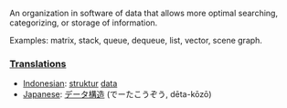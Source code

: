 An organization in software of data that allows more optimal searching, categorizing, or storage of information.

Examples: matrix, stack, queue, dequeue, list, vector, scene graph.

===[[Translation]]s===
*[[Indonesian]]: [[struktur]] [[data]]
*[[Japanese]]: [[データ構造]] (でーたこうぞう, dēta-kōzō)